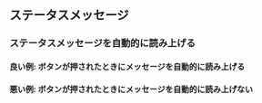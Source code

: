 

<Title>ステータスメッセージ</Title>

## ステータスメッセージ

### ステータスメッセージを自動的に読み上げる

#### 良い例: ボタンが押されたときにメッセージを自動的に読み上げる

<GoodPressed />

#### 悪い例: ボタンが押されたときにメッセージを自動的に読み上げない

<BadStatusMessage />
